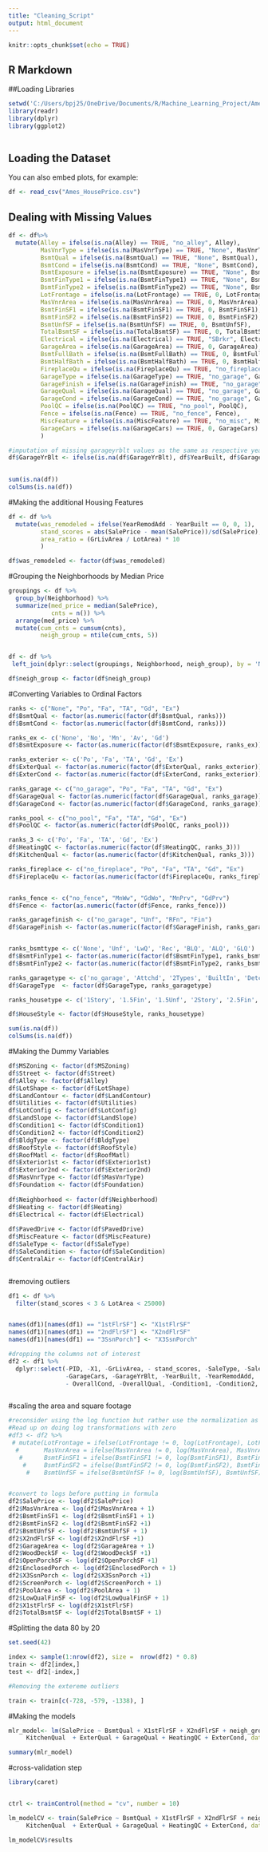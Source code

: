 ---
title: "Cleaning_Script"
output: html_document
---

```{r setup, include=FALSE}
knitr::opts_chunk$set(echo = TRUE)
```

## R Markdown
##Loading Libraries 

```{r}
setwd('C:/Users/bpj25/OneDrive/Documents/R/Machine_Learning_Project/Ames_Machine_Learning_Project')
library(readr)
library(dplyr) 
library(ggplot2)
 


```

## Loading the Dataset 

You can also embed plots, for example:

```{r}
df <- read_csv("Ames_HousePrice.csv")

```

## Dealing with Missing Values 

```{r}
df <- df%>% 
  mutate(Alley = ifelse(is.na(Alley) == TRUE, "no_alley", Alley), 
         MasVnrType = ifelse(is.na(MasVnrType) == TRUE, "None", MasVnrType), 
         BsmtQual = ifelse(is.na(BsmtQual) == TRUE, "None", BsmtQual), 
         BsmtCond = ifelse(is.na(BsmtCond) == TRUE, "None", BsmtCond), 
         BsmtExposure = ifelse(is.na(BsmtExposure) == TRUE, "None", BsmtExposure), 
         BsmtFinType1 = ifelse(is.na(BsmtFinType1) == TRUE, "None", BsmtFinType1), 
         BsmtFinType2 = ifelse(is.na(BsmtFinType2) == TRUE, "None", BsmtFinType2), 
         LotFrontage = ifelse(is.na(LotFrontage) == TRUE, 0, LotFrontage), 
         MasVnrArea = ifelse(is.na(MasVnrArea) == TRUE, 0, MasVnrArea), 
         BsmtFinSF1 = ifelse(is.na(BsmtFinSF1) == TRUE, 0, BsmtFinSF1), 
         BsmtFinSF2 = ifelse(is.na(BsmtFinSF2) == TRUE, 0, BsmtFinSF2), 
         BsmtUnfSF = ifelse(is.na(BsmtUnfSF) == TRUE, 0, BsmtUnfSF), 
         TotalBsmtSF = ifelse(is.na(TotalBsmtSF) == TRUE, 0, TotalBsmtSF),
         Electrical = ifelse(is.na(Electrical) == TRUE, "SBrkr", Electrical),
         GarageArea = ifelse(is.na(GarageArea) == TRUE, 0, GarageArea),
         BsmtFullBath = ifelse(is.na(BsmtFullBath) == TRUE, 0, BsmtFullBath), 
         BsmtHalfBath = ifelse(is.na(BsmtHalfBath) == TRUE, 0, BsmtHalfBath), 
         FireplaceQu = ifelse(is.na(FireplaceQu) == TRUE, "no_fireplace", FireplaceQu), 
         GarageType = ifelse(is.na(GarageType) == TRUE, "no_garage", GarageType), 
         GarageFinish = ifelse(is.na(GarageFinish) == TRUE, "no_garage", GarageFinish), 
         GarageQual = ifelse(is.na(GarageQual) == TRUE, "no_garage", GarageQual), 
         GarageCond = ifelse(is.na(GarageCond) == TRUE, "no_garage", GarageCond), 
         PoolQC = ifelse(is.na(PoolQC) == TRUE, "no_pool", PoolQC), 
         Fence = ifelse(is.na(Fence) == TRUE, "no_fence", Fence), 
         MiscFeature = ifelse(is.na(MiscFeature) == TRUE, "no_misc", MiscFeature),
         GarageCars = ifelse(is.na(GarageCars) == TRUE, 0, GarageCars)
         )

#imputation of missing garageyrblt values as the same as respective yearbuilt
df$GarageYrBlt <- ifelse(is.na(df$GarageYrBlt), df$YearBuilt, df$GarageYrBlt)

    
sum(is.na(df)) 
colSums(is.na(df))

```
#Making the additional Housing Features 

```{r}
df <- df %>% 
  mutate(was_remodeled = ifelse(YearRemodAdd - YearBuilt == 0, 0, 1), 
         stand_scores = abs(SalePrice - mean(SalePrice))/sd(SalePrice), 
         area_ratio = (GrLivArea / LotArea) * 10   
         )

df$was_remodeled <- factor(df$was_remodeled)

``` 


#Grouping the Neighborhoods by Median Price 
```{r}
groupings <- df %>% 
  group_by(Neighborhood) %>% 
  summarize(med_price = median(SalePrice), 
            cnts = n()) %>% 
  arrange(med_price) %>% 
  mutate(cum_cnts = cumsum(cnts), 
         neigh_group = ntile(cum_cnts, 5))


df <- df %>% 
 left_join(dplyr::select(groupings, Neighborhood, neigh_group), by = 'Neighborhood') 

df$neigh_group <- factor(df$neigh_group)
```
#Converting Variables to Ordinal Factors 

```{r} 
ranks <- c("None", "Po", "Fa", "TA", "Gd", "Ex")
df$BsmtQual <- factor(as.numeric(factor(df$BsmtQual, ranks))) 
df$BsmtCond <- factor(as.numeric(factor(df$BsmtCond, ranks))) 

ranks_ex <- c('None', 'No', 'Mn', 'Av', 'Gd')
df$BsmtExposure <- factor(as.numeric(factor(df$BsmtExposure, ranks_ex)))

ranks_exterior <- c('Po', 'Fa', 'TA', 'Gd', 'Ex')
df$ExterQual <- factor(as.numeric(factor(df$ExterQual, ranks_exterior)))
df$ExterCond <- factor(as.numeric(factor(df$ExterCond, ranks_exterior))) 

ranks_garage <- c("no_garage", "Po", "Fa", "TA", "Gd", "Ex")
df$GarageQual <- factor(as.numeric(factor(df$GarageQual, ranks_garage))) 
df$GarageCond <- factor(as.numeric(factor(df$GarageCond, ranks_garage))) 

ranks_pool <- c("no_pool", "Fa", "TA", "Gd", "Ex")
df$PoolQC <- factor(as.numeric(factor(df$PoolQC, ranks_pool))) 

ranks_3 <- c('Po', 'Fa', 'TA', 'Gd', 'Ex')
df$HeatingQC <- factor(as.numeric(factor(df$HeatingQC, ranks_3)))
df$KitchenQual <- factor(as.numeric(factor(df$KitchenQual, ranks_3))) 

ranks_fireplace <- c("no_fireplace", "Po", "Fa", "TA", "Gd", "Ex")
df$FireplaceQu <- factor(as.numeric(factor(df$FireplaceQu, ranks_fireplace)))


ranks_fence <- c("no_fence", "MnWw", "GdWo", "MnPrv", "GdPrv")
df$Fence <- factor(as.numeric(factor(df$Fence, ranks_fence))) 

ranks_garagefinish <- c("no_garage", "Unf", "RFn", "Fin")
df$GarageFinish <- factor(as.numeric(factor(df$GarageFinish, ranks_garagefinish)))


ranks_bsmttype <- c('None', 'Unf', 'LwQ', 'Rec', 'BLQ', 'ALQ', 'GLQ')
df$BsmtFinType1 <- factor(as.numeric(factor(df$BsmtFinType1, ranks_bsmttype))) 
df$BsmtFinType2 <- factor(as.numeric(factor(df$BsmtFinType2, ranks_bsmttype))) 

ranks_garagetype <- c('no_garage', 'Attchd', '2Types', 'BuiltIn', 'Detchd', 'CarPort', 'Basment')
df$GarageType  <- factor(df$GarageType, ranks_garagetype) 

ranks_housetype <- c('1Story', '1.5Fin', '1.5Unf', '2Story', '2.5Fin', '2.5Unf','SFoyer','SLvl')

df$HouseStyle <- factor(df$HouseStyle, ranks_housetype)

sum(is.na(df))
colSums(is.na(df))

```

#Making the Dummy Variables 

```{r} 

df$MSZoning <- factor(df$MSZoning)
df$Street <- factor(df$Street)
df$Alley <- factor(df$Alley) 
df$LotShape <- factor(df$LotShape) 
df$LandContour <- factor(df$LandContour) 
df$Utilities <- factor(df$Utilities) 
df$LotConfig <- factor(df$LotConfig) 
df$LandSlope <- factor(df$LandSlope) 
df$Condition1 <- factor(df$Condition1) 
df$Condition2 <- factor(df$Condition2) 
df$BldgType <- factor(df$BldgType) 
df$RoofStyle <- factor(df$RoofStyle) 
df$RoofMatl <- factor(df$RoofMatl) 
df$Exterior1st <- factor(df$Exterior1st) 
df$Exterior2nd <- factor(df$Exterior2nd) 
df$MasVnrType <- factor(df$MasVnrType) 
df$Foundation <- factor(df$Foundation) 
 
df$Neighborhood <- factor(df$Neighborhood) 
df$Heating <- factor(df$Heating)
df$Electrical <- factor(df$Electrical) 
 
df$PavedDrive <- factor(df$PavedDrive) 
df$MiscFeature <- factor(df$MiscFeature) 
df$SaleType <- factor(df$SaleType) 
df$SaleCondition <- factor(df$SaleCondition) 
df$CentralAir <- factor(df$CentralAir) 



```

#removing outliers  
```{r} 
df1 <- df %>% 
  filter(stand_scores < 3 & LotArea < 25000) 


names(df1)[names(df1) == "1stFlrSF"] <- "X1stFlrSF"
names(df1)[names(df1) == "2ndFlrSF"] <- "X2ndFlrSF"
names(df1)[names(df1) == "3SsnPorch"] <- "X3SsnPorch"

#dropping the columns not of interest
df2 <- df1 %>% 
  dplyr::select(-PID, -X1, -GrLivArea, - stand_scores, -SaleType, -SaleCondition, -MoSold, -YrSold, 
                -GarageCars, -GarageYrBlt, -YearBuilt, -YearRemodAdd,  
                - OverallCond, -OverallQual, -Condition1, -Condition2, -LotFrontage, -LotArea )



```
#scaling the area and square footage 
```{r} 
#reconsider using the log function but rather use the normalization as a means of transforming the s-footage features 
#Read up on doing log transformations with zero 
#df3 <- df2 %>% 
 # mutate(LotFrontage = ifelse(LotFrontage != 0, log(LotFrontage), LotFrontage), 
  #       MasVnrArea = ifelse(MasVnrArea != 0, log(MasVnrArea), MasVnrArea), 
   #      BsmtFinSF1 = ifelse(BsmtFinSF1 != 0, log(BsmtFinSF1), BsmtFinSF1), 
    #     BsmtFinSF2 = ifelse(BsmtFinSF2 != 0, log(BsmtFinSF2), BsmtFinSF2), 
     #    BsmtUnfSF = ifelse(BsmtUnfSF != 0, log(BsmtUnfSF), BsmtUnfSF))


#convert to logs before putting in formula 
df2$SalePrice <- log(df2$SalePrice) 
df2$MasVnrArea <- log(df2$MasVnrArea + 1) 
df2$BsmtFinSF1 <- log(df2$BsmtFinSF1 + 1)
df2$BsmtFinSF2 <- log(df2$BsmtFinSF2 +1) 
df2$BsmtUnfSF <- log(df2$BsmtUnfSF + 1)
df2$X2ndFlrSF <- log(df2$X2ndFlrSF +1) 
df2$GarageArea <- log(df2$GarageArea + 1) 
df2$WoodDeckSF <- log(df2$WoodDeckSF +1) 
df2$OpenPorchSF <- log(df2$OpenPorchSF +1) 
df2$EnclosedPorch <- log(df2$EnclosedPorch + 1)  
df2$X3SsnPorch <- log(df2$X3SsnPorch +1) 
df2$ScreenPorch <- log(df2$ScreenPorch + 1) 
df2$PoolArea <- log(df2$PoolArea + 1) 
df2$LowQualFinSF <- log(df2$LowQualFinSF + 1)
df2$X1stFlrSF <- log(df2$X1stFlrSF) 
df2$TotalBsmtSF <- log(df2$TotalBsmtSF + 1)


```
#Splitting the data 80 by 20 

```{r} 
set.seed(42)

index <- sample(1:nrow(df2), size =  nrow(df2) * 0.8)
train <- df2[index,]
test <- df2[-index,] 

#Removing the extereme outliers 

train <- train[c(-728, -579, -1338), ]


```

#Making the models 
```{r}

mlr_model<- lm(SalePrice ~ BsmtQual + X1stFlrSF + X2ndFlrSF + neigh_group + 
     KitchenQual  + ExterQual + GarageQual + HeatingQC + ExterCond, data = train) 

summary(mlr_model)

```




#cross-validation step 
```{r} 
library(caret)


ctrl <- trainControl(method = "cv", number = 10)

lm_modelCV <- train(SalePrice ~ BsmtQual + X1stFlrSF + X2ndFlrSF + neigh_group + 
     KitchenQual  + ExterQual + GarageQual + HeatingQC + ExterCond, data=train, method = "lm", trControl = ctrl) 

lm_modelCV$results
 


```
